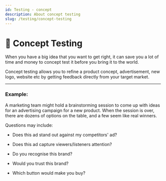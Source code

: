 ```yaml
---
id: Testing - concept
description: About concept testing
slug: /testing/concept-testing
---
```


# 🧠 Concept Testing


When you have a big idea that you want to get right, it can save you a lot of time and money to concept test it before you bring it to the world. 

Concept testing allows you to refine a product concept, advertisement, new logo, website etc by getting feedback directly from your target market. 

---

### Example:

A marketing team might hold a brainstorming session to come up with ideas for an advertising campaign for a new product. When the session is over, there are dozens of options on the table, and a few seem like real winners. 

Questions may include:

- Does this ad stand out against my competitors' ad?

- Does this ad capture viewers/listeners attention?

- Do you recognise this brand?

- Would you trust this brand?

- Which button would make you buy?